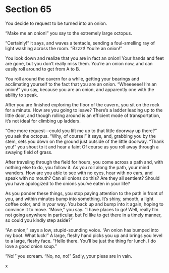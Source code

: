 # Section 65 {#sec-65}

You decide to request to be turned into an onion.

“Make me an onion!” you say to the extremely large octopus. 

“Certainly!” it says, and waves a tentacle, sending a foul-smelling ray of light washing across the room. “Bzzzt! You’re an onion!” 

You look down and realize that you are in fact an onion! Your hands and feet are gone, but you don’t really miss them. You’re an onion now, and can easily roll around to get from A to B.

You roll around the cavern for a while, getting your bearings and acclimating yourself to the fact that you are an onion. “Wheeeeee! I’m an onion!” you say, because you are an onion, and apparently one with the ability to speak.

After you are finished exploring the floor of the cavern, you sit on the rock for a minute. How are you going to leave? There’s a ladder leading up to the little door, and though rolling around is an efficient mode of transportation, it’s not ideal for climbing up ladders.

“One more request—could you lift me up to that little doorway up there?” you ask the octopus. 
“Why, of course!” it says, and, grabbing you by the stem, sets you down on the ground just outside of the little doorway. “Thank you!” you shout to it and hear a faint Of course as you roll away through a swaying field of grass. 


After traveling through the field for hours, you come across a path and, with nothing else to do, you follow it. As you roll along the path, your mind wanders. How are you able to see with no eyes, hear with no ears, and speak with no mouth? Can all onions do this? Are they all sentient? Should you have apologized to the onions you’ve eaten in your life? 

As you ponder these things, you stop paying attention to the path in front of you, and within minutes bump into something. It’s shiny, smooth, a light coffee color, and in your way. You back up and bump into it again, hoping to convince it to move. “Move,” you say. “I have places to go! Well, really I’m not going anywhere in particular, but I’d like to get there in a timely manner, so could you kindly step aside?”

“An onion,” says a low, stupid-sounding voice. “An onion has bumped into my boot. What luck!” A large, fleshy hand picks you up and brings you level to a large, fleshy face. “Hello there. You’ll be just the thing for lunch. I do love a good onion soup.” 

“No!” you scream. “No, no, no!” Sadly, your pleas are in vain.

x
